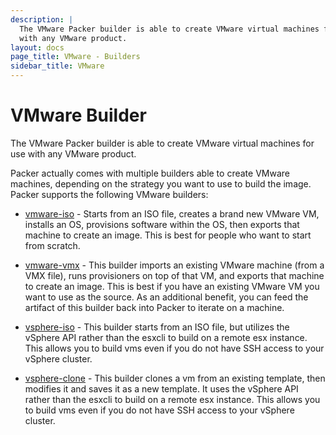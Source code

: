 ```yaml
---
description: |
  The VMware Packer builder is able to create VMware virtual machines for use
  with any VMware product.
layout: docs
page_title: VMware - Builders
sidebar_title: VMware
---
```


# VMware Builder

The VMware Packer builder is able to create VMware virtual machines for use
with any VMware product.

Packer actually comes with multiple builders able to create VMware machines,
depending on the strategy you want to use to build the image. Packer supports
the following VMware builders:

- [vmware-iso](/docs/builders/vmware-iso) - Starts from an ISO file,
  creates a brand new VMware VM, installs an OS, provisions software within
  the OS, then exports that machine to create an image. This is best for
  people who want to start from scratch.

- [vmware-vmx](/docs/builders/vmware-vmx) - This builder imports an
  existing VMware machine (from a VMX file), runs provisioners on top of that
  VM, and exports that machine to create an image. This is best if you have
  an existing VMware VM you want to use as the source. As an additional
  benefit, you can feed the artifact of this builder back into Packer to
  iterate on a machine.

- [vsphere-iso](/docs/builders/vsphere-iso) - This builder starts from an
  ISO file, but utilizes the vSphere API rather than the esxcli to build on a
  remote esx instance. This allows you to build vms even if you do not have
  SSH access to your vSphere cluster.

- [vsphere-clone](/docs/builders/vsphere-clone) - This builder clones a
  vm from an existing template, then modifies it and saves it as a new
  template. It uses the vSphere API rather than the esxcli to build on a
  remote esx instance. This allows you to build vms even if you do not have
  SSH access to your vSphere cluster.

